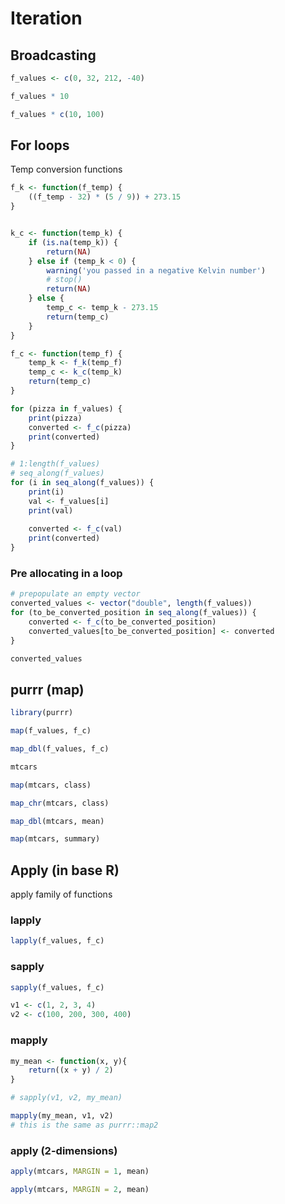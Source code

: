 # Iteration

## Broadcasting

```r
f_values <- c(0, 32, 212, -40)
```

```r
f_values * 10
```

```r
f_values * c(10, 100)
```

## For loops

Temp conversion functions

```r
f_k <- function(f_temp) {
    ((f_temp - 32) * (5 / 9)) + 273.15
}


k_c <- function(temp_k) {
    if (is.na(temp_k)) {
        return(NA)
    } else if (temp_k < 0) {
        warning('you passed in a negative Kelvin number')
        # stop()
        return(NA)
    } else {
        temp_c <- temp_k - 273.15
        return(temp_c)
    }
}

f_c <- function(temp_f) {
    temp_k <- f_k(temp_f)
    temp_c <- k_c(temp_k)
    return(temp_c)
}
```



```r
for (pizza in f_values) {
    print(pizza)
    converted <- f_c(pizza)
    print(converted)
}
```

```r
# 1:length(f_values)
# seq_along(f_values)
for (i in seq_along(f_values)) {
    print(i)
    val <- f_values[i]
    print(val)
    
    converted <- f_c(val)
    print(converted)
}
```

### Pre allocating in a loop

```r
# prepopulate an empty vector
converted_values <- vector("double", length(f_values))
for (to_be_converted_position in seq_along(f_values)) {
    converted <- f_c(to_be_converted_position)
    converted_values[to_be_converted_position] <- converted
}
```


```r
converted_values
```

## purrr (map)

```r
library(purrr)
```

```r
map(f_values, f_c)
```

```r
map_dbl(f_values, f_c)
```

```r
mtcars
```

```r
map(mtcars, class)
```

```r
map_chr(mtcars, class)
```


```r
map_dbl(mtcars, mean)
```

```r
map(mtcars, summary)
```

## Apply (in base R)

apply family of functions


### lapply

```r
lapply(f_values, f_c)
```

### sapply

```r
sapply(f_values, f_c)
```

```r
v1 <- c(1, 2, 3, 4)
v2 <- c(100, 200, 300, 400)
```

### mapply

```r
my_mean <- function(x, y){
    return((x + y) / 2)
}
```

```r
# sapply(v1, v2, my_mean)
```

```r
mapply(my_mean, v1, v2)
# this is the same as purrr::map2
```

### apply (2-dimensions)

```r
apply(mtcars, MARGIN = 1, mean)
```

```r
apply(mtcars, MARGIN = 2, mean)
```





